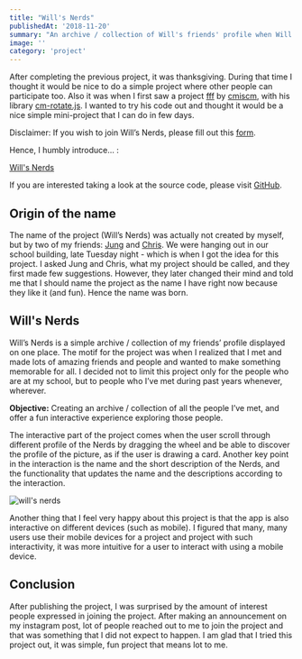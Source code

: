 ```yaml
---
title: "Will's Nerds"
publishedAt: '2018-11-20'
summary: "An archive / collection of Will's friends' profile when Will met during 2016-2019."
image: ''
category: 'project'
---
```


After completing the previous project, it was thanksgiving. During that time I thought it would be nice to do a simple project where other people can participate too. Also it was when I first saw a project [fff](http://fff.cmiscm.com/#!/main) by [cmiscm](http://cmiscm.com/), with his library [cm-rotate.js](https://github.com/cmiscm/cm-rotate.js). I wanted to try his code out and thought it would be a nice simple mini-project that I can do in few days.

Disclaimer: If you wish to join Will’s Nerds, please fill out this [form](https://goo.gl/forms/V4t4v2UvdwbiLec92).

Hence, I humbly introduce… :

[Will's Nerds](https://withoutwax.github.io/wills-nerds/index.html)

If you are interested taking a look at the source code, please visit [GitHub](https://github.com/withoutwax/wills-nerds).

## Origin of the name

The name of the project (Will’s Nerds) was actually not created by myself, but by two of my friends: [Jung](https://jungyun-koh.squarespace.com/) and [Chris](https://www.chriszhu-design.com/). We were hanging out in our school building, late Tuesday night - which is when I got the idea for this project. I asked Jung and Chris, what my project should be called, and they first made few suggestions. However, they later changed their mind and told me that I should name the project as the name I have right now because they like it (and fun). Hence the name was born.

## Will's Nerds

Will’s Nerds is a simple archive / collection of my friends’ profile displayed on one place. The motif for the project was when I realized that I met and made lots of amazing friends and people and wanted to make something memorable for all. I decided not to limit this project only for the people who are at my school, but to people who I’ve met during past years whenever, wherever. 

**Objective:** Creating an archive / collection of all the people I’ve met, and offer a fun interactive experience exploring those people.

The interactive part of the project comes when the user scroll through different profile of the Nerds by dragging the wheel and be able to discover the profile of the picture, as if the user is drawing a card. Another key point in the interaction is the name and the short description of the Nerds, and the functionality that updates the name and the descriptions according to the interaction.

![will's nerds](/static/images/wills-nerds/will-s-nerds-04.gif "will's nerds")

Another thing that I feel very happy about this project is that the app is also interactive on different devices (such as mobile). I figured that many, many users use their mobile devices for a project and project with such interactivity, it was more intuitive for a user to interact with using a mobile device.

## Conclusion

After publishing the project, I was surprised by the amount of interest people expressed in joining the project. After making an announcement on my instagram post, lot of people reached out to me to join the project and that was something that I did not expect to happen. I am glad that I tried this project out, it was simple, fun project that means lot to me.
